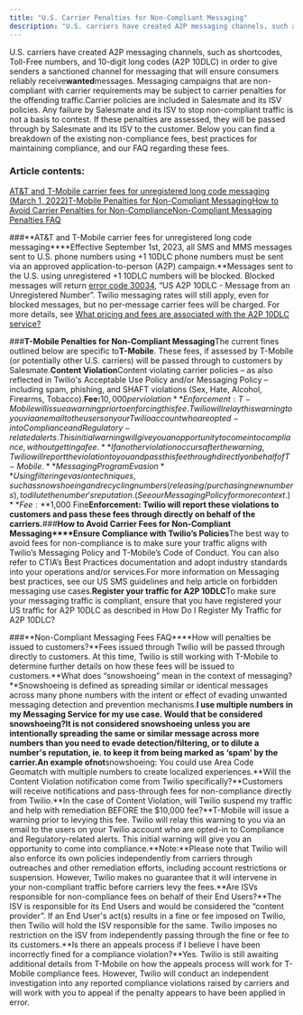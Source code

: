 ```yaml
---
title: "U.S. Carrier Penalties for Non-Compliant Messaging"
description: "U.S. carriers have created A2P messaging channels, such as shortcodes, Toll-Free numbers, and 10-digit long codes (A2P 10DLC) in order to give senders..."
---
```


U.S. carriers have created A2P messaging channels, such as shortcodes, Toll-Free numbers, and 10-digit long codes (A2P 10DLC) in order to give senders a sanctioned channel for messaging that will ensure consumers reliably receive**wanted**messages. Messaging campaigns that are non-compliant with carrier requirements may be subject to carrier penalties for the offending traffic.Carrier policies are included in Salesmate and its ISV policies. Any failure by Salesmate and its ISV to stop non-compliant traffic is not a basis to contest. If these penalties are assessed, they will be passed through by Salesmate and its ISV to the customer. Below you can find a breakdown of the existing non-compliance fees, best practices for maintaining compliance, and our FAQ regarding these fees.

### Article contents:

[AT&T and T-Mobile carrier fees for unregistered long code messaging (March 1, 2022)](https://support.salesmate.io/hc/en-us/articles/22591280162329-U-S-Carrier-Penalties-for-Non-Compliant-Messaging#h_01H9MXFGQN8WFRW1GNN6GBPDQA)[T-Mobile Penalties for Non-Compliant Messaging](https://support.salesmate.io/hc/en-us/articles/22591280162329-U-S-Carrier-Penalties-for-Non-Compliant-Messaging#h_01H9MXFSNDVM9DQ7CKP8K58N0D)[How to Avoid Carrier Penalties for Non-Compliance](https://support.salesmate.io/hc/en-us/articles/22591280162329-U-S-Carrier-Penalties-for-Non-Compliant-Messaging#h_01H9MXG46KWP46GQFGJE8QTN5W)[Non-Compliant Messaging Penalties FAQ](https://support.salesmate.io/hc/en-us/articles/22591280162329-U-S-Carrier-Penalties-for-Non-Compliant-Messaging#h_01H9MXGDG3ME8VZHSG1R81GFWS)

###**AT&T and T-Mobile carrier fees for unregistered long code messaging****Effective September 1st, 2023, all SMS and MMS messages sent to U.S. phone numbers using +1 10DLC phone numbers must be sent via an approved application-to-person (A2P) campaign.**Messages sent to the U.S. using unregistered +1 10DLC numbers will be blocked. Blocked messages will return [error code 30034](https://www.twilio.com/docs/api/errors/30034), “US A2P 10DLC - Message from an Unregistered Number”. Twilio messaging rates will still apply, even for blocked messages, but no per-message carrier fees will be charged. For more details, see [What pricing and fees are associated with the A2P 10DLC service?](https://support.salesmate.io/knowledge/articles/22590649559065/en-us?brand_id=1467849)

###**T-Mobile Penalties for Non-Compliant Messaging**The current fines outlined below are specific to**T-Mobile**. These fees, if assessed by T-Mobile (or potentially other U.S. carriers) will be passed through to customers by Salesmate.**Content Violation**Content violating carrier policies – as also reflected in Twilio's Acceptable Use Policy and/or Messaging Policy – including spam, phishing, and SHAFT violations (Sex, Hate, Alcohol, Firearms, Tobacco).**Fee:**$10,000 per violation**Enforcement: T-Mobile will issue a warning prior to enforcing this fee. Twilio will relay this warning to you via an email to the users on your Twilio account who are opted-in to Compliance and Regulatory-related alerts. This initial warning will give you an opportunity to come into compliance, without getting a fee.**If another violation occurs after the warning, Twilio will report the violation to you and pass this fee through directly on behalf of T-Mobile.**Messaging Program Evasion**Using filtering evasion techniques, such as snowshoeing and recycling numbers (releasing/purchasing new numbers), to dilute the number's reputation. (See our Messaging Policy for more context.)**Fee:**$1,000 Fine**Enforcement: Twilio will report these violations to customers and pass these fees through directly on behalf of the carriers.**###**How to Avoid Carrier Fees for Non-Compliant Messaging****Ensure Compliance with Twilio’s Policies**The best way to avoid fees for non-compliance is to make sure your traffic aligns with Twilio’s Messaging Policy and T-Mobile’s Code of Conduct. You can also refer to CTIA’s Best Practices documentation and adopt industry standards into your operations and/or services.For more information on Messaging best practices, see our US SMS guidelines and help article on forbidden messaging use cases.**Register your traffic for A2P 10DLC**To make sure your messaging traffic is compliant, ensure that you have registered your US traffic for A2P 10DLC as described in How Do I Register My Traffic for A2P 10DLC?

###**Non-Compliant Messaging Fees FAQ****How will penalties be issued to customers?**Fees issued through Twilio will be passed through directly to customers. At this time, Twilio is still working with T-Mobile to determine further details on how these fees will be issued to customers.**What does “snowshoeing” mean in the context of messaging?**Snowshoeing is defined as spreading similar or identical messages across many phone numbers with the intent or effect of evading unwanted messaging detection and prevention mechanisms.**I use multiple numbers in my Messaging Service for my use case. Would that be considered snowshoeing?**It is not considered snowshoeing unless you are intentionally spreading the same or similar message across more numbers than you need to evade detection/filtering, or to dilute a number's reputation, ie. to keep it from being marked as ‘spam’ by the carrier.An example of**not**snowshoeing: You could use Area Code Geomatch with multiple numbers to create localized experiences.**Will the Content Violation notification come from Twilio specifically?**Customers will receive notifications and pass-through fees for non-compliance directly from Twilio.**In the case of Content Violation, will Twilio suspend my traffic and help with remediation BEFORE the $10,000 fee?**T-Mobile will issue a warning prior to levying this fee. Twilio will relay this warning to you via an email to the users on your Twilio account who are opted-in to Compliance and Regulatory-related alerts. This initial warning will give you an opportunity to come into compliance.**Note:**Please note that Twilio will also enforce its own policies independently from carriers through outreaches and other remediation efforts, including account restrictions or suspension. However, Twilio makes no guarantee that it will intervene in your non-compliant traffic before carriers levy the fees.**Are ISVs responsible for non-compliance fees on behalf of their End Users?**The ISV is responsible for its End Users and would be considered the “content provider”. If an End User's act(s) results in a fine or fee imposed on Twilio, then Twilio will hold the ISV responsible for the same. Twilio imposes no restriction on the ISV from independently passing through the fine or fee to its customers.**Is there an appeals process if I believe I have been incorrectly fined for a compliance violation?**Yes. Twilio is still awaiting additional details from T-Mobile on how the appeals process will work for T-Mobile compliance fees. However, Twilio will conduct an independent investigation into any reported compliance violations raised by carriers and will work with you to appeal if the penalty appears to have been applied in error.
